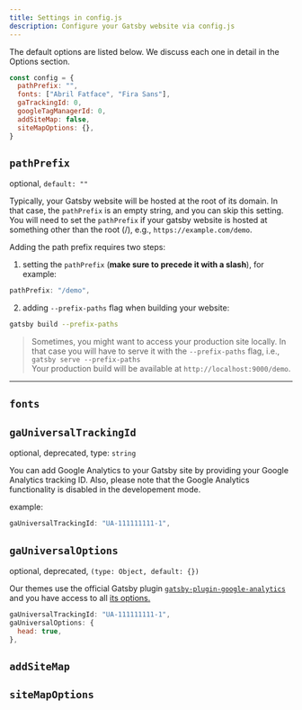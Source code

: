 ```yaml
---
title: Settings in config.js
description: Configure your Gatsby website via config.js
---
```


The default options are listed below.
We discuss each one in detail in the Options section.

```javascript title=config.js
const config = {
  pathPrefix: "",
  fonts: ["Abril Fatface", "Fira Sans"],
  gaTrackingId: 0,
  googleTagManagerId: 0,
  addSiteMap: false,
  siteMapOptions: {},
}
```

## `pathPrefix`  
optional, `default: ""`

Typically, your Gatsby website will be hosted at the root of its domain. In that case, the `pathPrefix` is an empty string, and you can skip this setting.
You will need to set the `pathPrefix` if your gatsby website is hosted at something other than the root (/), e.g., `https://example.com/demo`.

Adding the path prefix requires two steps:

<div class="steps">

1. setting the `pathPrefix` (**make sure to precede it with a slash**), for example:

  ```javascript title=config.js
  pathPrefix: "/demo",
  ```

2. adding `--prefix-paths` flag when building your website:
  ```bash
  gatsby build --prefix-paths
  ```

</div>

> Sometimes, you might want to access your production site locally. In that case you will have to serve it with the `--prefix-paths` flag, i.e., `gatsby serve --prefix-paths`  
> Your production build will be available at `http://localhost:9000/demo`.

---

## `fonts`

## `gaUniversalTrackingId`
optional, deprecated, type: `string`

You can add Google Analytics to your Gatsby site by
providing your Google Analytics tracking ID.
Also, please note that the Google Analytics functionality is disabled in the developement mode.

example:

```javascript
gaUniversalTrackingId: "UA-111111111-1",
```

## `gaUniversalOptions`
optional, deprecated, `(type: Object, default: {})`

Our themes use the official Gatsby plugin [`gatsby-plugin-google-analytics`](https://www.npmjs.com/package/gatsby-plugin-google-analytics) and
you have access to all [its options.](https://www.npmjs.com/package/gatsby-plugin-google-analytics#how-to-use)

```javascript
gaUniversalTrackingId: "UA-111111111-1",
gaUniversalOptions: {
  head: true,
},
```

## `addSiteMap`

## `siteMapOptions`